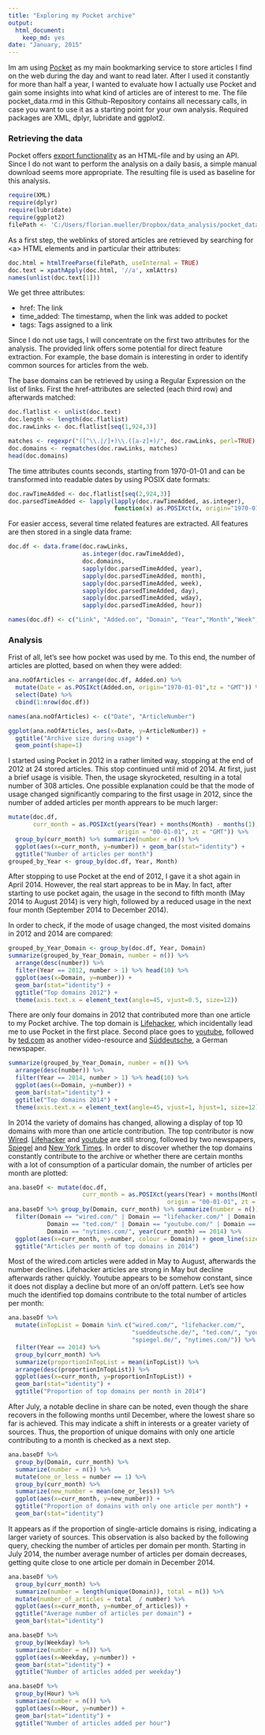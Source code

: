 ```yaml
---
title: "Exploring my Pocket archive"
output:
  html_document:
    keep_md: yes
date: "January, 2015"
---
```


Im am using [Pocket](http://getpocket.com) as my main bookmarking service to store articles I find on the web during the day and want to read later. After I used it constantly for more than half a year, I wanted to evaluate how I actually use Pocket and gain some insights into what kind of articles are of interest to me. The file pocket_data.rmd in this Github-Repository contains all necessary calls, in case you want to use it as a starting point for your own analysis. Required packages are XML, dplyr, lubridate and ggplot2.

### Retrieving the data

Pocket offers [export functionality](https://getpocket.com/export) as an HTML-file and by using an API. Since I do not want to perform the analysis on a daily basis, a simple manual download seems more appropriate. The resulting file is used as baseline for this analysis.
```r
require(XML)
require(dplyr)
require(lubridate)
require(ggplot2)
filePath <- 'C:/Users/florian.mueller/Dropbox/data_analysis/pocket_data/20150110_ril_export.html'
```
As a first step, the weblinks of stored articles are retrieved by searching for \<a\> HTML elements and in particular their attributes:
```r
doc.html = htmlTreeParse(filePath, useInternal = TRUE)
doc.text = xpathApply(doc.html, '//a', xmlAttrs)
names(unlist(doc.text[1]))
```
We get three attributes:

* href: The link
* time_added: The timestamp, when the link was added to pocket
* tags: Tags assigned to a link

Since I do not use tags, I will concentrate on the first two attributes for the analysis. The provided link offers some potential for direct feature extraction. For example, the base domain is interesting in order to identify common sources for articles from the web.

The base domains can be retrieved by using a Regular Expression on the list of links. First the href-attributes are selected (each third row) and afterwards matched:
```r
doc.flatlist <- unlist(doc.text)
doc.length <- length(doc.flatlist)
doc.rawLinks <- doc.flatlist[seq(1,924,3)]

matches <- regexpr("([^\\.|/]+)\\.([a-z]+)/", doc.rawLinks, perl=TRUE)
doc.domains <- regmatches(doc.rawLinks, matches)
head(doc.domains)
```
The time attributes counts seconds, starting from 1970-01-01 and can be transformed into readable dates by using POSIX date formats:
```r
doc.rawTimeAdded <- doc.flatlist[seq(2,924,3)]
doc.parsedTimeAdded <- lapply(lapply(doc.rawTimeAdded, as.integer), 
                              function(x) as.POSIXct(x, origin="1970-01-01",tz = "GMT"))
```
For easier access, several time related features are extracted. All features are then stored in a single data frame:
```r
doc.df <- data.frame(doc.rawLinks,
                     as.integer(doc.rawTimeAdded),
                     doc.domains,
                     sapply(doc.parsedTimeAdded, year), 
                     sapply(doc.parsedTimeAdded, month),
                     sapply(doc.parsedTimeAdded, week),
                     sapply(doc.parsedTimeAdded, day),
                     sapply(doc.parsedTimeAdded, wday),
                     sapply(doc.parsedTimeAdded, hour))

names(doc.df) <- c("Link", "Added.on", "Domain", "Year","Month","Week","Day","Weekday","Hour")
```

### Analysis

Frist of all, let's see how pocket was used by me. To this end, the number of articles are plotted, based on when they were added:

```r
ana.noOfArticles <- arrange(doc.df, Added.on) %>% 
  mutate(Date = as.POSIXct(Added.on, origin="1970-01-01",tz = "GMT")) %>% 
  select(Date) %>% 
  cbind(1:nrow(doc.df))

names(ana.noOfArticles) <- c("Date", "ArticleNumber")

ggplot(ana.noOfArticles, aes(x=Date, y=ArticleNumber)) +
  ggtitle("Archive size during usage") +
  geom_point(shape=1) 
```

I started using Pocket in 2012 in a rather limited way, stopping at the end of 2012 at 24 stored articles. This stop continued until mid of 2014. At first, just a brief usage is visible. Then, the usage skyrocketed, resulting in a total number of 308 articles. One possible explanation could be that the mode of usage changed significantly comparing to the first usage in 2012, since the number of added articles per month apprears to be much larger:

```r
mutate(doc.df, 
       curr_month = as.POSIXct(years(Year) + months(Month) - months(1), 
                               origin = "00-01-01", zt = "GMT")) %>% 
  group_by(curr_month) %>% summarize(number = n()) %>% 
  ggplot(aes(x=curr_month, y=number)) + geom_bar(stat="identity") +
  ggtitle("Number of articles per month")
grouped_by_Year <- group_by(doc.df, Year, Month)
```

After stopping to use Pocket at the end of 2012, I gave it a shot again in April 2014. However, the real start appreas to be in May. In fact, after starting to use pocket again, the usage in the second to fifth month (May 2014 to August 2014) is very high, followed by a reduced usage in the next four month (September 2014 to December 2014).

In order to check, if the mode of usage changed, the most visited domains in 2012 and 2014 are compared:

```r
grouped_by_Year_Domain <- group_by(doc.df, Year, Domain)
summarize(grouped_by_Year_Domain, number = n()) %>% 
  arrange(desc(number)) %>% 
  filter(Year == 2012, number > 1) %>% head(10) %>% 
  ggplot(aes(x=Domain, y=number)) + 
  geom_bar(stat="identity") + 
  ggtitle("Top domains 2012") +
  theme(axis.text.x = element_text(angle=45, vjust=0.5, size=12))
```

There are only four domains in 2012 that contributed more than one article to my Pocket archive. The top domain is [Lifehacker](http://lifehacker.com), which incidentally lead me to use Pocket in the first place. Second place goes to [youtube](http://youtube.com), followed by [ted.com](http://ted.com) as another video-resource and [Süddeutsche](http://sueddeutsche.de), a German newspaper.

```r
summarize(grouped_by_Year_Domain, number = n()) %>% 
  arrange(desc(number)) %>% 
  filter(Year == 2014, number > 1) %>% head(10) %>% 
  ggplot(aes(x=Domain, y=number)) + 
  geom_bar(stat="identity") + 
  ggtitle("Top domains 2014") +
  theme(axis.text.x = element_text(angle=45, vjust=1, hjust=1, size=12))
```

In 2014 the variety of domains has changed, allowing a display of top 10 domains with more than one article contribution. The top contributor is now [Wired](wired.com). [Lifehacker](http://lifehacker.com) and [youtube](http://youtube.com) are still strong, followed by two newspapers, [Spiegel](http://spiegel.de) and [New York Times](http://nytimes.com). In order to discover whether the top domains constantly contribute to the archive or whether there are certain months with a lot of consumption of a particular domain, the number of articles per month are plotted:

```r
ana.baseDf <- mutate(doc.df, 
                     curr_month = as.POSIXct(years(Year) + months(Month) - months(1), 
                                             origin = "00-01-01", zt = "GMT"))
ana.baseDf %>% group_by(Domain, curr_month) %>% summarize(number = n()) %>%
  filter(Domain == "wired.com/" | Domain == "lifehacker.com/" | Domain == "sueddeutsche.de/" |
           Domain == "ted.com/" | Domain == "youtube.com/" | Domain == "spiegel.de/" |
           Domain == "nytimes.com/", year(curr_month) == 2014) %>% 
  ggplot(aes(x=curr_month, y=number, colour = Domain)) + geom_line(size = 1.5) +
  ggtitle("Articles per month of top domains in 2014")
```

Most of the wired.com articles were added in May to August, afterwards the number declines. Lifehacker articles are strong in May but decline afterwards rather quickly. Youtube appears to be somehow constant, since it does not display a decline but more of an on/off pattern. Let's see how much the identified top domains contribute to the total number of articles per month:

```r
ana.baseDf %>% 
  mutate(inTopList = Domain %in% c("wired.com/", "lifehacker.com/", 
                                   "sueddeutsche.de/", "ted.com/", "youtube.com/", 
                                   "spiegel.de/", "nytimes.com/")) %>%
  filter(Year == 2014) %>%
  group_by(curr_month) %>%
  summarize(proportionInTopList = mean(inTopList)) %>%
  arrange(desc(proportionInTopList)) %>%
  ggplot(aes(x=curr_month, y=proportionInTopList)) +
  geom_bar(stat="identity") +
  ggtitle("Proportion of top domains per month in 2014")
```

After July, a notable decline in share can be noted, even though the share recovers in the following months until December, where the lowest share so far is achieved. This may indicate a shift in interests or a greater variety of sources. Thus, the proportion of unique domains with only one article contributing to a month is checked as a next step.

```r
ana.baseDf %>% 
  group_by(Domain, curr_month) %>% 
  summarize(number = n()) %>%
  mutate(one_or_less = number == 1) %>%
  group_by(curr_month) %>%
  summarize(new_number = mean(one_or_less)) %>%
  ggplot(aes(x=curr_month, y=new_number)) +
  ggtitle("Proportion of domains with only one article per month") +
  geom_bar(stat="identity")
```

It appears as if the proportion of single-article domains is rising, indicating a larger variety of sources. This observation is also backed by the following query, checking the number of articles per domain per month. Starting in July 2014, the number average number of articles per domain decreases, getting quite close to one article per domain in December 2014.

```r
ana.baseDf %>% 
  group_by(curr_month) %>%   
  summarize(number = length(unique(Domain)), total = n()) %>%
  mutate(number_of_articles = total  / number) %>%
  ggplot(aes(x=curr_month, y=number_of_articles)) +
  ggtitle("Average number of articles per domain") +
  geom_bar(stat="identity")
```

```r
ana.baseDf %>% 
  group_by(Weekday) %>%   
  summarize(number = n()) %>%
  ggplot(aes(x=Weekday, y=number)) + 
  geom_bar(stat="identity") + 
  ggtitle("Number of articles added per weekday")
```

```r
ana.baseDf %>% 
  group_by(Hour) %>%   
  summarize(number = n()) %>%
  ggplot(aes(x=Hour, y=number)) + 
  geom_bar(stat="identity") + 
  ggtitle("Number of articles added per hour")
```

